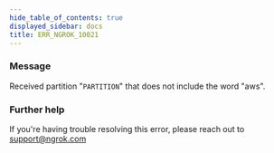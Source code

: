 ```yaml
---
hide_table_of_contents: true
displayed_sidebar: docs
title: ERR_NGROK_10021
---
```


### Message

Received partition "`PARTITION`" that does not include the word "aws".

<ErrorDetails />

### Further help

If you're having trouble resolving this error, please reach out to [support@ngrok.com](mailto:support@ngrok.com?subject=Help%20with%20ERR_NGROK_10021)
